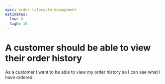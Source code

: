 ```yaml
---
epic: order-lifecycle-management
estimates:
  low: 8
  high: 16
---
```


# A customer should be able to view their order history

As a customer I want to be able to view my order history so I can see what I have ordered.
